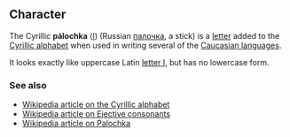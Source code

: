 == Character ==
The Cyrillic '''pálochka''' ([[Ӏ]]) (Russian [[палочка]], a stick) is a [[letter]] added to the [[Cyrillic alphabet]] when used in writing several of the [[Caucasian languages]].

It looks exactly like uppercase Latin [[I|letter I]], but has no lowercase form.

===See also===
*[[w:Cyrillic alphabet|Wikipedia article on the Cyrillic alphabet]]
*[[w:Ejective consonant|Wikipedia article on Ejective consonants]]
*[[w:Palochka|Wikipedia article on Palochka]]